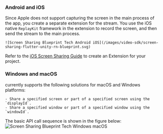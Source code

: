 <PlatformWrapper platform = "blueprint">

### Android and iOS 

Since Apple does not support capturing the screen in the main process of the app, you create a separate extension for the <Vg k="SCR_SHR" /> stream. You use the iOS native `ReplayKit` framework in the extension to record the screen, and then send the <Vg k="SCR_SHR" /> stream to the main process.

    ![Screen Sharing Blueprint Tech Android iOS](/images/video-sdk/screen-sharing-flutter-unity-rn-blueprint.svg)

Refer to the [iOS Screen Sharing Guide](https://github.com/AgoraIO-Extensions/Agora-Unreal-RTC-SDK/blob/main/Agora-Unreal-SDK-CPP-Example/IOS%20ScreenShare%20Guide.md) to create an Extension for your <Vpl k="NAME" /> project.

### Windows and macOS

<Vg k="COMPANY" /> currently supports the following <Vg k="SCR_SHR" /> solutions for macOS and Windows platforms:

    - Share a specified screen or part of a specified screen using the `displayId`.
    - Share a specified window or part of a specified window using the `windowId`.

The basic API call sequence is shown in the figure below:
![Screen Sharing Blueprint Tech Windows macOS](/images/video-sdk/screen-sharing-blueprint-windows-macos-tech.png)

</PlatformWrapper>
